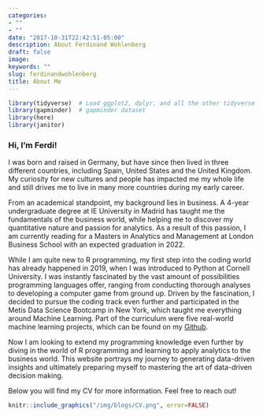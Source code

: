 ```yaml
---
categories:
- ""
- ""
date: "2017-10-31T22:42:51-05:00"
description: About Ferdinand Wohlenberg
draft: false
image:
keywords: ""
slug: ferdinandwohlenberg
title: About Me
---
```


```r
library(tidyverse)  # Load ggplot2, dplyr, and all the other tidyverse packages
library(gapminder)  # gapminder dataset
library(here)
library(janitor)
```

### Hi, I'm Ferdi!
I was born and raised in Germany, but have since then lived in three different countries, including Spain, United States and the United Kingdom. My curiosity for new cultures and people has impacted me my whole life and still drives me to live in many more countries during my early career.\ 
    
From an academical standpoint, my background lies in business. A 4-year undergraduate degree at IE University in Madrid has taught me the fundamentals of the business world, while helping me to discover my quantitative nature and passion for analytics. As a result of this passion, I am currently reading for a Masters in Analytics and Management at London Business School with an expected graduation in 2022.\ 
   
While I am quite new to R programming, my first step into the coding world has already happened in 2019, when I was introduced to Python at Cornell University. I was instantly fascinated by the vast amount of possibilities programming languages offer, ranging from conducting thorough analyses to developing a computer game from ground up. Driven by the fascination, I decided to pursue the coding track even further and participated in the Metis Data Science Bootcamp in New York, which taught me everything around Machine Learning. Part of the curriculum were five real-world machine learning projects, which can be found on my [Github](https://github.com/ferdiwo/Metis-2019).\n  

Now I am looking to extend my programming knowledge even further by diving in the world of R programming and learning to apply analytics to the business world. This website portrays my journey to generating data-driven insights and ultimately preparing myself to mastering the art of data-driven decision making.

Below you will find my CV for more information. Feel free to reach out!

```r
knitr::include_graphics("/img/blogs/CV.png", error=FALSE)
```

